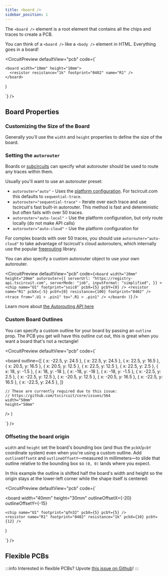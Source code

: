 ```yaml
---
title: <board />
sidebar_position: 1
---
```


The `<board />` element is a root element that contains all the chips and traces
to create a PCB.

You can think of a `<board />` like a `<body />` element in HTML. Everything
goes in a board!



<CircuitPreview defaultView="pcb" code={`

    <board width="10mm" height="10mm">
      <resistor resistance="1k" footprint="0402" name="R1" />
    </board>
  )

`} />


## Board Properties

### Customizing the Size of the Board

Generally you'll use the `width` and `height` properties to define the size of
the board.

### Setting the `autorouter`

Boards or [subcircuits](./subcircuit.mdx) can specify what autorouter should be
used to route any traces within them.

Usually you'll want to use an autorouter preset:

- `autorouter="auto"` - Uses the [platform configuration](../guides/running-tscircuit/platform-configuration.md). For tscircuit.com this defaults to `sequential-trace`.
- `autorouter="sequential-trace"` - Iterate over each trace and use tscircuit's fast built-in autorouter. This method is fast and deterministic but often fails with over 50 traces.
- `autorouter="auto-local"` - Use the platform configuration, but only route locally (do not make API calls)
- `autorouter="auto-cloud"` - Use the platform configuration for 

For complex boards with over 50 traces, you should use `autorouter="auto-cloud"`
to take advantage of tscircuit's cloud autorouters, which internally use the popular
[freerouting](https://github.com/freerouting/freerouting) library.

You can also specify a custom autorouter object to use your own autorouter.

<CircuitPreview defaultView="pcb" code={`
    <board
      width="20mm"
      height="20mm"
      autorouter={{
        serverUrl: "https://registry-api.tscircuit.com",
        serverMode: "job",
        inputFormat: "simplified",
      }}
    >
      <chip name="U1" footprint="soic8" pcbX={5} pcbY={0} />
      <resistor
        name="R1"
        pcbX={-5}
        pcbY={0}
        resistance={100}
        footprint="0402"
      />
      <trace from=".U1 > .pin1" to=".R1 > .pin1" />
    </board>
  )
`} />

Learn more about [the Autorouting API here](../web-apis/autorouting-api.mdx)


### Custom Board Outlines

You can specify a custom outline for your board by passing an `outline` prop.
The PCB you get will have this outline cut out, this is great when you want a
board that's not a rectangle!

<CircuitPreview defaultView="pcb" code={`

  <board
    outline={[
      { x: -22.5, y: 24.5 },
      { x: 22.5, y: 24.5 },
      { x: 22.5, y: 16.5 },
      { x: 20.5, y: 16.5 },
      { x: 20.5, y: 12.5 },
      { x: 22.5, y: 12.5 },
      { x: 22.5, y: 2.5 },
      { x: 18, y: -1.5 },
      { x: 18, y: -18 },
      { x: -18, y: -18 },
      { x: -18, y: -1.5 },
      { x: -22.5, y: 2.5 },
      { x: -22.5, y: 12.5 },
      { x: -20.5, y: 12.5 },
      { x: -20.5, y: 16.5 },
      { x: -22.5, y: 16.5 },
      { x: -22.5, y: 24.5 },
    ]}

    // These are currently required due to this issue:
    // https://github.com/tscircuit/core/issues/564
    width="50mm"
    height="50mm"
  />
)

`} />

### Offseting the board origin

`width` and `height` set the board's bounding box (and thus the `pcbX`/`pcbY`
coordinate system) even when you're using a custom outline. Add
`outlineOffsetX` and `outlineOffsetY`—measured in millimeters—to slide that
outline relative to the bounding box so `(0, 0)` lands where you expect.

In this example the outline is shifted half the board's width and height so the
origin stays at the lower-left corner while the shape itself is centered:

<CircuitPreview defaultView="pcb" code={`

  <board
    width="40mm"
    height="30mm"
    outlineOffsetX={-20}
    outlineOffsetY={-15}
  >
    <chip name="U1" footprint="qfn32" pcbX={5} pcbY={5} />
    <resistor name="R1" footprint="0402" resistance="1k" pcbX={10} pcbY={12} />
  </board>
)

`}
/> 

## Flexible PCBs

:::info
Interested in flexible PCBs? Upvote [this issue on Github](https://github.com/tscircuit/tscircuit/issues/510)!
:::